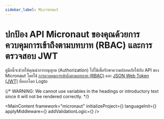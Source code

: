 ```yaml
---
sidebar_label: Micronaut
---
```




# ปกป้อง API Micronaut ของคุณด้วยการควบคุมการเข้าถึงตามบทบาท (RBAC) และการตรวจสอบ JWT

คู่มือนี้จะช่วยให้คุณนำการอนุญาต (Authorization) ไปใช้เพื่อรักษาความปลอดภัยให้กับ API ของ Micronaut โดยใช้ [การควบคุมการเข้าถึงตามบทบาท (RBAC)](/authorization/role-based-access-control) และ [JSON Web Token (JWT)](https://auth.wiki/jwt) ที่ออกโดย Logto

{/* WARNING: We cannot use variables in the headings or introductory text since it will not be rendered correctly. */}

<MainContent
  framework="micronaut"
  initializeProject={<InitProject />}
  languageInit={<Init />}
  applyMiddleware={<ApplyMiddleware />}
  addValidationLogic={<AddValidationLogic framework="micronaut" />}
/>
